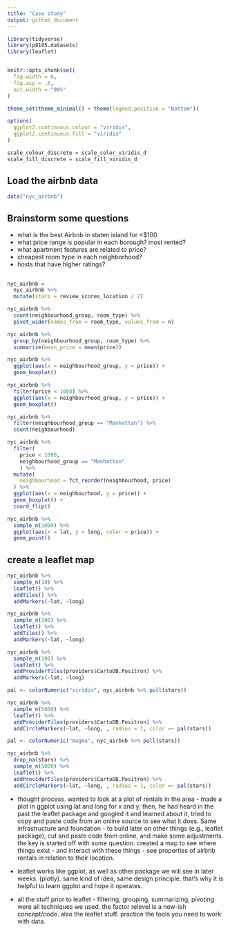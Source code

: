 ```yaml
---
title: "Case study"
output: github_document
---
```

```r
library(tidyverse)
library(p8105.datasets)
library(leaflet)


knitr::opts_chunk$set(
  fig.width = 6,
  fig.asp = .6,
  out.width = "90%"
)

theme_set(theme_minimal() + theme(legend.position = "bottom"))

options(
  ggplot2.continuous.colour = "viridis",
  ggplot2.continuous.fill = "viridis"
)

scale_colour_discrete = scale_color_viridis_d
scale_fill_discrete = scale_fill_viridis_d
```


## Load the airbnb data

```r
data("nyc_airbnb")
```




## Brainstorm some questions

* what is the best Airbnb in staten island for <$100
* what price range is popular in each borough?  most rented?
* what apartment features are related to price?
* cheapest room type in each neighborhood?
* hosts that have higher ratings?

## 


```r
nyc_airbnb =
  nyc_airbnb %>% 
  mutate(stars = review_scores_location / 2)
```

```r
nyc_airbnb %>% 
  count(neighbourhood_group, room_type) %>% 
  pivot_wider(names_from = room_type, values_from = n)
```

```r
nyc_airbnb %>% 
  group_by(neighbourhood_group, room_type) %>% 
  summarize(mean_price = mean(price))
```

```r
nyc_airbnb %>% 
  ggplot(aes(x = neighbourhood_group, y = price)) +
  geom_boxplot()
```

```r
nyc_airbnb %>% 
  filter(price < 1000) %>% 
  ggplot(aes(x = neighbourhood_group, y = price)) +
  geom_boxplot()
```

```r
nyc_airbnb %>% 
  filter(neighbourhood_group == "Manhattan") %>% 
  count(neighbourhood)

nyc_airbnb %>% 
  filter(
    price < 1000,
    neighbourhood_group == "Manhattan"
    ) %>% 
  mutate(
    neighbourhood = fct_reorder(neighbourhood, price)
  ) %>% 
  ggplot(aes(x = neighbourhood, y = price)) +
  geom_boxplot() +
  coord_flip()
```

```r
nyc_airbnb %>% 
  sample_n(1000) %>% 
  ggplot(aes(x = lat, y = long, color = price)) +
  geom_point()
```


## create a leaflet map

```r
nyc_airbnb %>% 
  sample_n(10) %>% 
  leaflet() %>% 
  addTiles() %>% 
  addMarkers(~lat, ~long)
```

```r
nyc_airbnb %>% 
  sample_n(100) %>% 
  leaflet() %>% 
  addTiles() %>% 
  addMarkers(~lat, ~long)
```

```r
nyc_airbnb %>% 
  sample_n(100) %>% 
  leaflet() %>% 
  addProviderTiles(providers$CartoDB.Positron) %>% 
  addMarkers(~lat, ~long)
```

```r
pal <- colorNumeric("viridis", nyc_airbnb %>% pull(stars))

nyc_airbnb %>% 
  sample_n(5000) %>% 
  leaflet() %>% 
  addProviderTiles(providers$CartoDB.Positron) %>% 
  addCircleMarkers(~lat, ~long, , radius = 1, color =~ pal(stars))
```

```r
pal <- colorNumeric("magma", nyc_airbnb %>% pull(stars))

nyc_airbnb %>% 
  drop_na(stars) %>% 
  sample_n(5000) %>% 
  leaflet() %>% 
  addProviderTiles(providers$CartoDB.Positron) %>% 
  addCircleMarkers(~lat, ~long, , radius = 1, color =~ pal(stars))
```


* thought process.  wanted to look at a plot of rentals in the area - made a plot in ggplot using lat and long for x and y.  then, he had heard in the past the leaflet package and googled it and learned about it, tried to copy and paste code from an online source to see what it does.  Same infrastructure and foundation - to build later on other things (e.g., leaflet package), cut and paste code from online, and make some adjustments.  the key is started off with some question.  created a map to see where things exist - and interact with these things - see properties of airbnb rentals in relation to their location.

* leaflet works like ggplot, as well as other package we will see in later weeks.  (plotly).  same kind of idea, same design principle.  that's why it is helpful to learn ggplot and hope it operates.

* all the stuff prior to leaflet - filtering, grouping, summarizing, pivoting were all techniques we used.  the factor relevel is a new-ish concept/code.  also the leaflet stuff.  practice the tools you need to work with data.